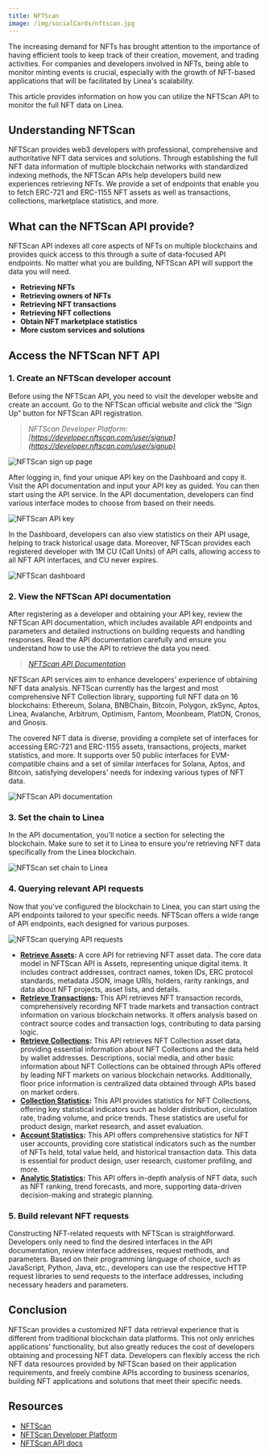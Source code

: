 ```yaml
---
title: NFTScan
image: /img/socialCards/nftscan.jpg
---
```


The increasing demand for NFTs has brought attention to the importance of having
efficient tools to keep track of their creation, movement, and trading
activities. For companies and developers involved in NFTs, being able to monitor
minting events is crucial, especially with the growth of NFT-based applications
that will be facilitated by Linea's scalability.

This article provides information on how you can utilize the NFTScan API to
monitor the full NFT data on Linea.

## Understanding NFTScan

NFTScan provides web3 developers with professional, comprehensive and
authoritative NFT data services and solutions. Through establishing the full NFT
data information of multiple blockchain networks with standardized indexing
methods, the NFTScan APIs help developers build new experiences retrieving NFTs.
We provide a set of endpoints that enable you to fetch ERC-721 and ERC-1155 NFT
assets as well as transactions, collections, marketplace statistics, and more.

## What can the NFTScan API provide?

NFTScan API indexes all core aspects of NFTs on multiple blockchains and
provides quick access to this through a suite of data-focused API endpoints. No
matter what you are building, NFTScan API will support the data you will need.

- **Retrieving NFTs**
- **Retrieving owners of NFTs**
- **Retrieving NFT transactions**
- **Retrieving NFT collections**
- **Obtain NFT marketplace statistics**
- **More custom services and solutions**

## Access the NFTScan NFT API

### 1. Create an NFTScan developer account

Before using the NFTScan API, you need to visit the developer website and create
an account. Go to the NFTScan official website and click the “Sign Up” button
for NFTScan API registration.

> _NFTScan Developer Platform:
> [https://developer.nftscan.com/user/signup](https://developer.nftscan.com/user/signup)_

<div class="center-container">
  <div class="img-medium">
      <img
        src="/static/img/get_started/tooling/data_indexers/nftscan/Linea_NFTScan_create_account.png"
        alt="NFTScan sign up page"
      />
  </div>
</div>

After logging in, find your unique API key on the Dashboard and copy it. Visit
the API documentation and input your API key as guided. You can then start using
the API service. In the API documentation, developers can find various interface
modes to choose from based on their needs.

<div class="center-container">
  <div class="img-medium">
      <img
        src="/static/img/get_started/tooling/data_indexers/nftscan/Linea_NFTScan_add_API_key.png"
        alt="NFTScan API key"
      />
  </div>
</div>

In the Dashboard, developers can also view statistics on their API usage,
helping to track historical usage data. Moreover, NFTScan provides each
registered developer with 1M CU (Call Units) of API calls, allowing access to
all NFT API interfaces, and CU never expires.

<div class="center-container">
  <div class="img-medium">
      <img
        src="/static/img/get_started/tooling/data_indexers/nftscan/Linea_NFTScan_dashboard.png"
        alt="NFTScan dashboard"
      />
  </div>
</div>

### 2. View the NFTScan API documentation

After registering as a developer and obtaining your API key, review the NFTScan
API documentation, which includes available API endpoints and parameters and
detailed instructions on building requests and handling responses. Read the API
documentation carefully and ensure you understand how to use the API to retrieve
the data you need.

> _[NFTScan API Documentation](https://docs.nftscan.com)_

NFTScan API services aim to enhance developers' experience of obtaining NFT data
analysis. NFTScan currently has the largest and most comprehensive NFT
Collection library, supporting full NFT data on 16 blockchains: Ethereum,
Solana, BNBChain, Bitcoin, Polygon, zkSync, Aptos, Linea, Avalanche, Arbitrum,
Optimism, Fantom, Moonbeam, PlatON, Cronos, and Gnosis.

The covered NFT data is diverse, providing a complete set of interfaces for
accessing ERC-721 and ERC-1155 assets, transactions, projects, market
statistics, and more. It supports over 50 public interfaces for EVM-compatible
chains and a set of similar interfaces for Solana, Aptos, and Bitcoin,
satisfying developers' needs for indexing various types of NFT data.

<div class="center-container">
  <div class="img-large">
      <img
        src="/img/get_started/tooling/data_indexers/nftscan/Linea_NFTScan_API_documentation.png"
        alt="NFTScan API documentation"
      />
  </div>
</div>

### 3. Set the chain to Linea

In the API documentation, you'll notice a section for selecting the blockchain.
Make sure to set it to Linea to ensure you're retrieving NFT data specifically
from the Linea blockchain.

<div class="center-container">
  <div class="img-large">
      <img
        src="/img/get_started/tooling/data_indexers/nftscan/Linea_NFTScan_set_chain_to_Linea.png"
        alt="NFTScan set chain to Linea"
      />
  </div>
</div>

### 4. Querying relevant API requests

Now that you've configured the blockchain to Linea, you can start using the API
endpoints tailored to your specific needs. NFTScan offers a wide range of API
endpoints, each designed for various purposes.

<div class="center-container">
  <div class="img-large">
      <img
        src="/img/get_started/tooling/data_indexers/nftscan/Linea_NFTScan_querying_API_requests.png"
        alt="NFTScan querying API requests"
      />
  </div>
</div>

- **[Retrieve Assets](https://docs.nftscan.com/reference/evm/get-nfts-by-account):**
  A core API for retrieving NFT asset data. The core data model in NFTScan API
  is Assets, representing unique digital items. It includes contract addresses,
  contract names, token IDs, ERC protocol standards, metadata JSON, image URIs,
  holders, rarity rankings, and data about NFT projects, asset lists, and
  details.
- **[Retrieve Transactions](https://docs.nftscan.com/reference/evm/get-transactions-by-account):**
  This API retrieves NFT transaction records, comprehensively recording NFT
  trade markets and transaction contract information on various blockchain
  networks. It offers analysis based on contract source codes and transaction
  logs, contributing to data parsing logic.
- **[Retrieve Collections](https://docs.nftscan.com/reference/evm/get-an-nft-collection):**
  This API retrieves NFT Collection asset data, providing essential information
  about NFT Collections and the data held by wallet addresses. Descriptions,
  social media, and other basic information about NFT Collections can be
  obtained through APIs offered by leading NFT markets on various blockchain
  networks. Additionally, floor price information is centralized data obtained
  through APIs based on market orders.
- **[Collection Statistics](https://docs.nftscan.com/reference/evm/collection-statistics):**
  This API provides statistics for NFT Collections, offering key statistical
  indicators such as holder distribution, circulation rate, trading volume, and
  price trends. These statistics are useful for product design, market research,
  and asset evaluation.
- **[Account Statistics](https://docs.nftscan.com/reference/evm/account-overview-statistics):**
  This API offers comprehensive statistics for NFT user accounts, providing core
  statistical indicators such as the number of NFTs held, total value held, and
  historical transaction data. This data is essential for product design, user
  research, customer profiling, and more.
- **[Analytic Statistics](https://docs.nftscan.com/reference/evm/trade-ranking):**
  This API offers in-depth analysis of NFT data, such as NFT ranking, trend
  forecasts, and more, supporting data-driven decision-making and strategic
  planning.

### 5. Build relevant NFT requests

Constructing NFT-related requests with NFTScan is straightforward. Developers
only need to find the desired interfaces in the API documentation, review
interface addresses, request methods, and parameters. Based on their programming
language of choice, such as JavaScript, Python, Java, etc., developers can use
the respective HTTP request libraries to send requests to the interface
addresses, including necessary headers and parameters.

## Conclusion

NFTScan provides a customized NFT data retrieval experience that is different
from traditional blockchain data platforms. This not only enriches applications'
functionality, but also greatly reduces the cost of developers obtaining and
processing NFT data. Developers can flexibly access the rich NFT data resources
provided by NFTScan based on their application requirements, and freely combine
APIs according to business scenarios, building NFT applications and solutions
that meet their specific needs.

## Resources

- [NFTScan](https://nftscan.com/)
- [NFTScan Developer Platform](https://developer.nftscan.com/)
- [NFTScan API docs](https://docs.nftscan.com)
